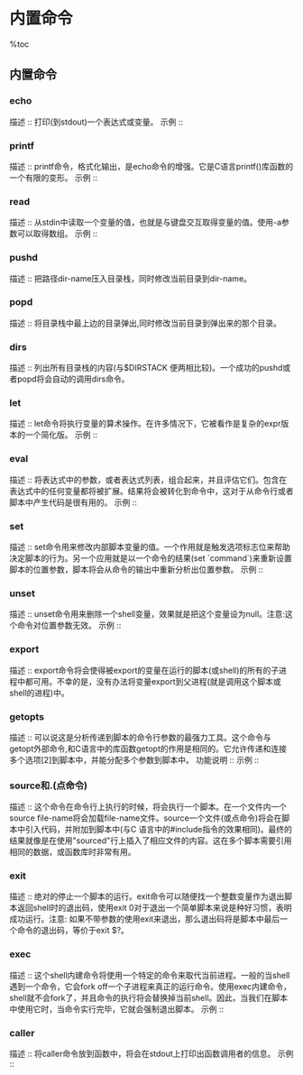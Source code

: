= 内置命令 =

%toc

== 内置命令 ==
=== echo ===
描述 :: 打印(到stdout)一个表达式或变量。
示例 ::
{{{class="brush:bash"
if echo "$VAR" | grep -q txt        #if [[ $VAR = *txt* ]]
then
    echo "$VAR contains the substring sequence \"txt\""
fi
}}}

=== printf ===
描述 :: printf命令，格式化输出，是echo命令的增强。它是C语言printf()库函数的一个有限的变形。
示例 ::
{{{class="brush:bash"
PI=3.14159265358979

printf "Pi to 2 decimal places = %1.2f" $PI
printf "Pi to 9 decimal places = %1.9f" $PI
}}}

=== read ===
描述 :: 从stdin中读取一个变量的值，也就是与键盘交互取得变量的值。使用-a参数可以取得数组。
示例 ::
{{{class="brush:bash"
# 从标准输入流中读取
read var1       # 注意在 var1 前面没有'$',因为变量正在被设置.
echo "var1 = $var1"

# 从文件逐行读取
while read line
do
    echo "$line"
done < data-file
}}}

=== pushd ===
描述 :: 把路径dir-name压入目录栈，同时修改当前目录到dir-name。

=== popd ===
描述 :: 将目录栈中最上边的目录弹出,同时修改当前目录到弹出来的那个目录。

=== dirs ===
描述 :: 列出所有目录栈的内容(与$DIRSTACK 便两相比较)。一个成功的pushd或者popd将会自动的调用dirs命令。

=== let ===
描述 :: let命令将执行变量的算术操作。在许多情况下，它被看作是复杂的expr版本的一个简化版。
示例 ::
{{{class="brush:bash"
let a=11                # 与'a=11'相同
let a=a+5               # 等价于let "a = a + 5"
                        # (双引号和空格是这句话更具可读性.)
echo "11 + 5 = $a"
}}}

=== eval ===
描述 :: 将表达式中的参数，或者表达式列表，组合起来，并且评估它们。包含在表达式中的任何变量都将被扩展。结果将会被转化到命令中，这对于从命令行或者脚本中产生代码是很有用的。
示例 ::
{{{class="brush:bash"
y="eval ls -l"          # 与y=`ls -l`很相似
echo $y
}}}

=== set ===
描述 :: set命令用来修改内部脚本变量的值。一个作用就是触发选项标志位来帮助决定脚本的行为。另一个应用就是以一个命令的结果(set `command`)来重新设置脚本的位置参数，脚本将会从命令的输出中重新分析出位置参数。
示例 ::
{{{class="brush:bash"
set `uname -a`          # 把`uname -a`的命令输出设置

# $1, $2, $3, 等等，这些位置参数将被重新初始化为`uname -a`的结果
echo "Field #1 of 'uname -a' = $1"
echo "Field #2 of 'uname -a' = $2"
echo "Field #3 of 'uname -a' = $3"
}}}

=== unset ===
描述 :: unset命令用来删除一个shell变量，效果就是把这个变量设为null。注意:这个命令对位置参数无效。
示例 ::
{{{class="brush:bash"
variable=hello          # 初始化
echo "variable = $variable"

unset variable          # Unset
                        # 与variable= 的效果相同
echo "(unset) variable = $variable"     # $variable设为null
}}}

=== export ===
描述 :: export命令将会使得被export的变量在运行的脚本(或shell)的所有的子进程中都可用。不幸的是，没有办法将变量export到父进程(就是调用这个脚本或shell的进程)中。

=== getopts ===
描述 :: 可以说这是分析传递到脚本的命令行参数的最强力工具。这个命令与getopt外部命令,和C语言中的库函数getopt的作用是相同的。它允许传递和连接多个选项[2]到脚本中，并能分配多个参数到脚本中。
功能说明 ::
{{{class="brush:text"
    getopts结构使用两个隐含变量:$OPTIND是参数指针(选项索引)和$OPTARG(选项参数)(可选的)，可以在选项后边附加一个参数。
在声明标签中，选项名后边的冒号用来提示这个选项名已经分配了一个参数。getopts结构通常都组成一组放在一个while循环中，
循环过程中每次处理一个选项和参数，然后增加隐含变量$OPTIND的值，再进行下一次的处理。
    注意: 
    1.通过命令行传递到脚本中的参数前边必须加上一个减号(-)。这是一个前缀，这样getopts命令将会认为这个参数是一个选项。
事实上，getopts不会处理不带"-"前缀的参数，如果第一个参数就没有"-",那么将结束选项的处理。
    2.使用getopts的while循环模版还是与标准的while循环模版有些不同，没有标准while循环中的[]判断条件。
    3.getopts结构将会取代getopt外部命令。
}}}
示例 ::
{{{class="brush:bash"
while getopts ":abcde:fg" Option
# Initial declaration.
# 开始的声明.
# a, b, c, d, e, f, 和 g 被认为是选项(标志).
# e选项后边的:提示,这个选项带一个参数.
do
    case $Option in
    a)          # Do something with variable 'a'.
    a)          # 对选项'a'作些操作.
    b)          # 对选项'b'作些操作.
    ...
    e)          # Do something with 'e', and also with $OPTARG,
    e)          # 对选项'e'作些操作, 同时处理一下$OPTARG,
                # which is the associated argument passed with option 'e'.
                # 这个变量里边将保存传递给选项"e"的参数.
    ...
    g)          # 对选项'g'作些操作.
    esac
done
shift $(($OPTIND - 1))      # 将参数指针向下移动.
}}}

=== source和.(点命令) ===
描述 :: 这个命令在命令行上执行的时候，将会执行一个脚本。在一个文件内一个source file-name将会加载file-name文件。source一个文件(或点命令)将会在脚本中引入代码，并附加到脚本中(与C 语言中的#include指令的效果相同)。最终的结果就像是在使用"sourced"行上插入了相应文件的内容。这在多个脚本需要引用相同的数据，或函数库时非常有用。

=== exit ===
描述 :: 绝对的停止一个脚本的运行。exit命令可以随便找一个整数变量作为退出脚本返回shell时的退出码，使用exit 0对于退出一个简单脚本来说是种好习惯，表明成功运行。注意: 如果不带参数的使用exit来退出，那么退出码将是脚本中最后一个命令的退出码，等价于exit $?。

=== exec ===
描述 :: 这个shell内建命令将使用一个特定的命令来取代当前进程。一般的当shell遇到一个命令，它会fork off一个子进程来真正的运行命令。使用exec内建命令，shell就不会fork了，并且命令的执行将会替换掉当前shell。因此，当我们在脚本中使用它时，当命令实行完毕，它就会强制退出脚本。
示例 ::
{{{class="brush:bash"
exec echo "Exiting \"$0\"." # 脚本将在此退出.

# 下边的部分将执行不到.
echo "This echo will never echo."
}}}

=== caller ===
描述 :: 将caller命令放到函数中，将会在stdout上打印出函数调用者的信息。
示例 ::
{{{class="brush:bash"
function1()
{
    # 在function1()内部
    caller 0
}
}}}

